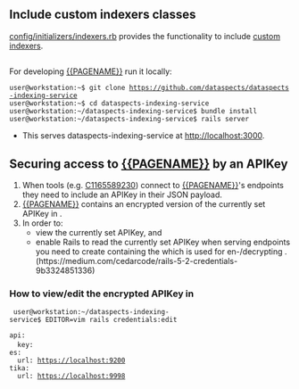 {{SystemComponent
|HasEntityTitle=dataspects-indexing-service
}}
== Include custom indexers classes ==

[https://github.com/dataspects/dataspects-indexing-service/blob/master/config/initializers/indexers.rb config/initializers/indexers.rb] provides the functionality to include [[C1641249569|custom indexers]].

== {{Property|CanBeDeveloped|Yes}}==

For developing [[{{PAGENAME}}]] run it locally:

 user@workstation:~$ git clone https://github.com/dataspects/dataspects-indexing-service
 user@workstation:~$ cd dataspects-indexing-service
 user@workstation:~/dataspects-indexing-service$ bundle install
 user@workstation:~/dataspects-indexing-service$ rails server

* This serves dataspects-indexing-service at http://localhost:3000.

== Securing access to [[{{PAGENAME}}]] by an APIKey ==

# When tools (e.g. [[C1165589230]]) connect to [[{{PAGENAME}}]]'s endpoints they need to include an APIKey in their JSON payload.
# [[{{PAGENAME}}]] contains an encrypted version of the currently set APIKey in {{code|config/credentials.yml.enc}}.
# In order to:
#* view the currently set APIKey, and
#* enable Rails to read the currently set APIKey when serving endpoints<br>you need to create {{code|config/master.key}} containing the {{code|RAILS_MASTER_KEY}} which is used for en-/decrypting {{code|config/credentials.yml.enc}}. (https://medium.com/cedarcode/rails-5-2-credentials-9b3324851336)

=== How to view/edit the encrypted APIKey in {{code|config/credentials.yml.enc}}===

  user@workstation:~/dataspects-indexing-service$ EDITOR=vim rails credentials:edit

 api:
   key:<KEY>
 es:
   url: https://localhost:9200
 tika:
   url: https://localhost:9998

{{Annotation
|AnnotationPredicate=Requires
|AnnotationObjects=C190909102000
}}
{{Annotation
|AnnotationPredicate=HasGitHubRepository
|AnnotationObjects=https://github.com/dataspects/dataspects-indexing-service
}}
{{Annotation
|AnnotationPredicate=HasRESTAPIEndpoints
|AnnotationObjects=https://github.com/dataspects/dataspects-indexing-service/blob/master/config/routes.rb
}}
